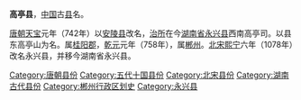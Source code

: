 '''高亭县'''，[[中国|中国]]古[[县|县]]名。

[[唐朝|唐朝]][[天宝_(唐朝)|天宝]]元年（742年）以[[安陵县|安陵县]]改名，[[治所|治所]]在今[[湖南省|湖南省]][[永兴县|永兴县]]西南高亭司。以县东高亭山为名。属[[桂阳郡|桂阳郡]]，[[乾元_(唐朝)|乾元]]元年（758年），属[[郴州_(古代)|郴州]]。[[北宋|北宋]][[熙宁|熙宁]]六年（1078年）改名永兴县，并移今湖南省永兴县。 

{{湖南行政区划小作品}}
[[Category:唐朝县份|Category:唐朝县份]]
[[Category:五代十国县份|Category:五代十国县份]]
[[Category:北宋县份|Category:北宋县份]]
[[Category:湖南古代县份|Category:湖南古代县份]]
[[Category:郴州行政区划史|Category:郴州行政区划史]]
[[Category:永兴县|Category:永兴县]]